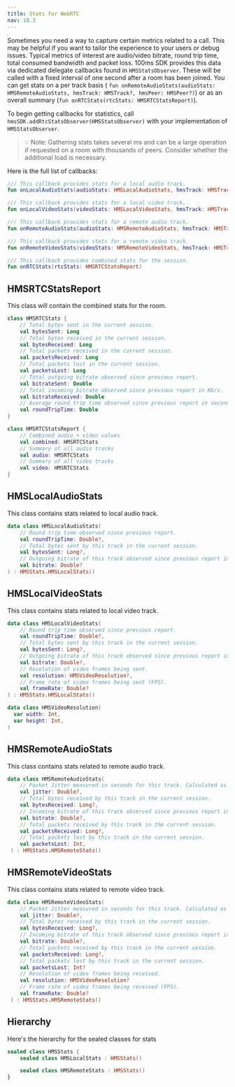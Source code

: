 ```yaml
---
title: Stats for WebRTC
nav: 10.3
---
```


Sometimes you need a way to capture certain metrics related to a call. This may be helpful if you want to tailor the experience to your users or debug issues. Typical metrics of interest are audio/video bitrate, round trip time, total consumed bandwidth and packet loss. 100ms SDK provides this data via dedicated delegate callbacks found in `HMSStatsObserver`. These will be called with a fixed interval of one second after a room has been joined. You can get stats on a per track basis ( `fun onRemoteAudioStats(audioStats: HMSRemoteAudioStats, hmsTrack: HMSTrack?, hmsPeer: HMSPeer?)`) or as an overall summary (`fun onRTCStats(rtcStats: HMSRTCStatsReport)`).

To begin getting callbacks for statistics, call `hmsSDK.addRtcStatsObserver(HMSStatsObserver)` with your implementation of `HMSStatsObserver`.

> 💡 Note: Gathering stats takes several ms and can be a large operation if requested on a room with thousands of peers. Consider whether the additional load is necessary.

Here is the full list of callbacks:

```kotlin
/// This callback provides stats for a local audio track.
fun onLocalAudioStats(audioStats: HMSLocalAudioStats, hmsTrack: HMSTrack?, hmsPeer: HMSPeer?)

/// This callback provides stats for a local video track.
fun onLocalVideoStats(videoStats: HMSLocalVideoStats, hmsTrack: HMSTrack?, hmsPeer: HMSPeer?)

/// This callback provides stats for a remote audio track.
fun onRemoteAudioStats(audioStats: HMSRemoteAudioStats, hmsTrack: HMSTrack?, hmsPeer: HMSPeer?)

/// This callback provides stats for a remote video track.
fun onRemoteVideoStats(videoStats: HMSRemoteVideoStats, hmsTrack: HMSTrack?, hmsPeer: HMSPeer?)

/// This callback provides combined stats for the session.
fun onRTCStats(rtcStats: HMSRTCStatsReport)
```

## HMSRTCStatsReport

This class will contain the combined stats for the room.

```kotlin
class HMSRTCStats {
	// Total bytes sent in the current session.
	val bytesSent: Long
	// Total bytes received in the current session.
	val bytesReceived: Long
	// Total packets received in the current session.
	val packetsReceived: Long
	// Total packets lost in the current session.
	val packetsLost: Long
	// Total outgoing bitrate observed since previous report.
	val bitrateSent: Double
	// Total incoming bitrate observed since previous report in Kb/s.
	val bitrateReceived: Double
	// Average round trip time observed since previous report in seconds.
	val roundTripTime: Double
}

class HMSRTCStatsReport {
	// Combined audio + video values
	val combined: HMSRTCStats
	// Summary of all audio tracks
	val audio: HMSRTCStats
	// Summary of all video tracks
	val video: HMSRTCStats
}
```

## HMSLocalAudioStats

This class contains stats related to local audio track.

```kotlin
data class HMSLocalAudioStats(
	// Round trip time observed since previous report.
	val roundTripTime: Double?,
	// Total bytes sent by this track in the current session.
	val bytesSent: Long?,
	// Outgoing bitrate of this track observed since previous report in Kb/s.
	val bitrate: Double?
) : HMSStats.HMSLocalStats()
```

## HMSLocalVideoStats

This class contains stats related to local video track.

```kotlin
data class HMSLocalVideoStats(
	// Round trip time observed since previous report.
	val roundTripTime: Double?,
	// Total bytes sent by this track in the current session.
	val bytesSent: Long?,
	// Outgoing bitrate of this track observed since previous report in Kb/s.
	val bitrate: Double?,
	// Resolution of video frames being sent.
	val resolution: HMSVideoResolution?,
	// Frame rate of video frames being sent (FPS).
	val frameRate: Double?
) : HMSStats.HMSLocalStats()

data class HMSVideoResolution(
  var width: Int,
  var height: Int,
)

```

## HMSRemoteAudioStats

This class contains stats related to remote audio track.

```kotlin
data class HMSRemoteAudioStats(
	// Packet Jitter measured in seconds for this track. Calculated as defined in section 6.4.1. of RFC3550.
	val jitter: Double?,
	// Total bytes received by this track in the current session.
	val bytesReceived: Long?,
	// Incoming bitrate of this track observed since previous report in Kb/s.
	val bitrate: Double?,
	// Total packets received by this track in the current session.
	val packetsReceived: Long?,
	// Total packets lost by this track in the current session.
	val packetsLost: Int,
 ) : HMSStats.HMSRemoteStats()
```

## HMSRemoteVideoStats

This class contains stats related to remote video track.

```kotlin
data class HMSRemoteVideoStats(
	// Packet Jitter measured in seconds for this track. Calculated as defined in section 6.4.1. of RFC3550.
	val jitter: Double?,
	// Total bytes received by this track in the current session.
	val bytesReceived: Long?,
	// Incoming bitrate of this track observed since previous report in Kb/s.
	val bitrate: Double?,
	// Total packets received by this track in the current session.
	val packetsReceived: Long?,
	// Total packets lost by this track in the current session.
	val packetsLost: Int?
	// Resolution of video frames being received.
	val resolution: HMSVideoResolution?
	// Frame rate of video frames being received (FPS).
	val frameRate: Double?
 ) : HMSStats.HMSRemoteStats()
```

## Hierarchy

Here's the hierarchy for the sealed classes for stats

```kotlin
sealed class HMSStats {
    sealed class HMSLocalStats : HMSStats()

    sealed class HMSRemoteStats : HMSStats()
}
```
